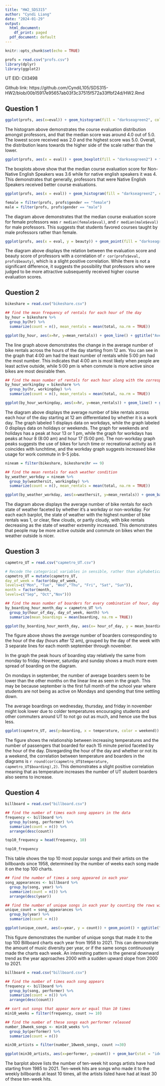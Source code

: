 ---
title: "HW2_SDS315"
author: "Cyndi Liang"
date: "2024-01-29"
output:
  html_document:
    df_print: paged
  pdf_document: default
---

```{r setup, include=FALSE}
knitr::opts_chunk$set(echo = TRUE)
```

```{r echo = FALSE, include = FALSE}
profs = read.csv("profs.csv")
library(dplyr)
library(ggplot2)
```
UT EID: Cll3498

Github link: https://github.com/CyndiL105/SDS315-HW2/blob/00b15917e95657ab03f3c37515f572a33ffbf24d/HW2.Rmd

## Question 1 
```{r echo = FALSE}
ggplot(profs, aes(x=eval)) + geom_histogram(fill = "darkseagreen2", col = "black",bins = 30) + ggtitle("Distribution of Course Evaluation Scores") + xlab("Score (out of 5)")
```

The histogram above demonstrates the course evaluation distribution amongst professors, and that the median score was around 4.0 out of 5.0. The lowest score received was 2.0 and the highest score was 5.0. Overall, the distribution leans towards the higher side of the scale rather than the lower. 

```{r echo = FALSE}
ggplot(profs, aes(x = eval)) + geom_boxplot(fill = "darkseagreen2") + facet_wrap(~native) + ggtitle("Course Evaluations for Non-native English Speakers and Native English Speakers") + xlab("Score (out of 5)") + theme_minimal()
```

The boxplots above show that the median course evaluation score for Non-Native English Speakers was 3.6 while for native english speakers it was 4. This demonstrates that generally, professors that were Native English Speakers received better course evaluations. 

```{r echo = FALSE}
ggplot(profs, aes(x = eval)) + geom_histogram(fill = "darkseagreen2", col = "black", bins = 30) + facet_wrap(~gender) + ggtitle("Course Evaluations by Gender") + xlab("Score (out of 5)") + theme_minimal()

female = filter(profs, profs$gender == "female")
male = filter(profs, profs$gender == "male")
```

The diagram above demonstrates that the median course evaluation score for female professors was `r median(female$eval)`, and `r median(male$eval)` for male professors. This suggests that students favored courses taught by male professors rather than female. 

```{r echo = FALSE}
ggplot(profs, aes(x = eval, y = beauty)) + geom_point(fill = "darkseagreen2") + ggtitle("Course Evaluations in relation to Professor Beauty") + xlab("Course Evaluation Score (out of 5)") +ylab("Beauty Score (above or below the average)") 

```

The diagram above displays the relation between the evaluation score and beauty score of professors with a correlation of `r cor(profs$eval, profs$beauty)`, which is a slight positive correlation. While there is not a significant difference, it suggests the possibility that professors who were judged to be more attractive subsequently received higher course evaluation scores. 

## Question 2 
```{r echo = FALSE, include = FALSE}
bikeshare = read.csv("bikeshare.csv")

## find the mean frequency of rentals for each hour of the day 
by_hour = bikeshare %>% 
  group_by(hr) %>% 
  summarize(count = n(), mean_rentals = mean(total, na.rm = TRUE))
```
```{r echo = FALSE}
ggplot(by_hour, aes(x=hr, y=mean_rentals)) + geom_line() + ggtitle("Average bike rentals across each hour of the day") + xlab("Hour of the day (starting 12 am)") + ylab("Average number of bike rentals")
```

The line graph above demonstrates the change in the average number of bike rentals across the hours of the day starting from 12 am. You can see in the graph that 4:00 am had the least number of rentals while 5:00 pm had the most number. This indicates that 4:00 am is most likely when people are least active outside, while 5:00 pm is when commute is more active since bikes are most desirable then. 

```{r echo = FALSE, include = FALSE}
## find the mean number of rentals for each hour along with the corresponding workdays
by_hour_workingday = bikeshare %>% 
  group_by(hr, workingday) %>% 
  summarize(count = n(), mean_rentals = mean(total, na.rm = TRUE))
```
```{r echo = FALSE}
ggplot(by_hour_workingday, aes(x=hr, y=mean_rentals)) + geom_line() + ggtitle("Average bike rentals across each hour on non-workdays versus workdays") + xlab("Hour of the day (starting 12 am)") + ylab("Average number of bike rentals") + facet_wrap(~workingday)
```

The diagram above displays the average number of bike rentals across each hour of the day starting at 12 am differentiated by whether it is a work day. The graph labeled 1 displays data on workdays, while the graph labeled 0 displays data on holidays or weekends. The graph for weekends and holidays has a peak at hour 13 or 1 pm, while the graph for workdays has peaks at hour 8 (8:00 am) and hour 17 (5:00 pm). The non-workday graph peaks suggests the use of bikes for lunch time or recreational activity as it coincides with lunchtime, and the workday graph suggests increased bike usage for work commute in 9-5 jobs. 

```{r echo = FALSE, include = FALSE}
nineam = filter(bikeshare, bikeshare$hr == 9)

## find the mean rentals for each weather condition
by_weather_workday = nineam %>% 
  group_by(weathersit, workingday) %>% 
  summarize(count = n(), mean_rentals = mean(total, na.rm = TRUE))
```
```{r echo = FALSE}
ggplot(by_weather_workday, aes(x=weathersit, y=mean_rentals)) + geom_bar(stat = "identity", fill = "darkseagreen2", col = "black") + ggtitle("Average bike rentals for each weather on Non-Work Days versus workdays") + xlab("State of Weather (scale of 1 to 4)") + ylab("Average number of bike rentals") + facet_wrap(~workingday)

```

The diagram above displays the average number of bike rentals for each state of weather faceted by whether it's a workday or non-workday. For each each barplot, the state of weather with the highest number of bike rentals was 1, or clear, flew clouds, or partly cloudy, with bike rentals decreasing as the state of weather extremity increased. This demonstrates that people may be more active outside and commute on bikes when the weather outside is nicer. 

## Question 3
```{r echo = FALSE, include = FALSE}
capmetro_UT = read.csv("capmetro_UT.csv")

# Recode the categorical variables in sensible, rather than alphabetical, order
capmetro_UT = mutate(capmetro_UT,
day_of_week = factor(day_of_week,
levels=c("Mon", "Tue", "Wed","Thu", "Fri", "Sat", "Sun")),
month = factor(month,
levels=c("Sep", "Oct","Nov")))

## find the mean number of boarders for every combination of hour, day of week and month
by_boarding_hour_month_day = capmetro_UT %>% 
  group_by(hour_of_day, day_of_week, month) %>% 
  summarize(mean_boardings = mean(boarding, na.rm = TRUE))
```
```{r echo = FALSE}
ggplot(by_boarding_hour_month_day, aes(x= hour_of_day, y = mean_boardings, color = month)) + geom_line() + xlab("Hour of the day (hours after 12 am)") + ylab("Mean Number of Boardings") + ggtitle("Average Number of Boardings by the hour of the day") + facet_wrap(~day_of_week)


```

The figure above shows the average number of boarders corresponding to the hour of the day (hours after 12 am), grouped by the day of the week with 3 separate lines for each month september through november. 

In the graph the peak hours of boarding stay relatively the same from monday to friday. However, saturday and sunday shows a much more even spread of boarding on the diagram. 

On mondays in september, the number of average boarders seem to be lower than the other months on the linear line as seen in the graph. This may be because september is the first full month of the school year where students are not being as active on Mondays and spending that time settling down. 

The average boardings on wednesday, thursday, and friday in november might look lower due to colder temperatures encouraging students and other commuters around UT to not go out as much, and hence use the bus less. 

```{r echo = FALSE}
ggplot(capmetro_UT, aes(y=boarding, x = temperature, color = weekend)) + geom_point() + ggtitle("Metro boarding in relation to temperature") + ylab("Number of passengers boarding") + xlab("Temperature (Fahrenheit)") + facet_wrap(~hour_of_day)
```

The figure shows the relationship between increasing temperatures and the number of passengers that boarded for each 15 minute period faceted by the hour of the day. Disregarding the hour of the day and whether or not its a weekend, the correlation between temperature and boarders in the diagrams is `r round(cor(capmetro_UT$temperature, capmetro_UT$boarding),2)`. This demonstrates a slight positive correlation meaning that as temperature increases the number of UT student boarders also seems to increase. 

## Question 4
```{r echo = FALSE, include = FALSE}
billboard = read.csv("billboard.csv")

## find the number of times each song appears in the data 
frequency <- billboard %>%
  group_by(song, performer) %>%
  summarize(count = n()) %>%
  arrange(desc(count))
```
```{r echo = FALSE}
top10_frequency = head(frequency, 10)

top10_frequency 
```

This table shows the top 10 most popular songs and their artists on the billboards since 1958, determined by the number of weeks each song made it on the top 100 charts. 

```{r echo = FALSE, include = FALSE}

## find the number of times a song appeared in each year 
song_appearances <- billboard %>%
  group_by(song, year) %>%
  summarize(count = n()) %>%
  arrange(desc(year))

## find the number of unique songs in each year by counting the rows with each year 
unique_count = song_appearances %>%
  group_by(year) %>%
  summarize(count = n())
```
```{r echo = FALSE}
ggplot(unique_count, aes(x=year, y = count)) + geom_point() + ggtitle("Number of Songs that made the Billboard Charts") + xlab("Year") + ylab("Number of Unique Songs on the chart")
```

This figure demonstrates the number of unique songs that made it to the top 100 Billboard charts each year from 1958 to 2021. This can demonstrate the amount of music diversity per year, or if the same songs continuously made the charts each week. An interesting pattern is the general downward trend as the year approaches 2000 with a sudden upward slope from 2000 to 2021. 

```{r echo = FALSE, include = FALSE}
billboard = read.csv("billboard.csv")

## find the number of times each song appears 
frequency <- billboard %>%
  group_by(song, performer) %>%
  summarize(count = n()) %>%
  arrange(desc(count))

## sort out songs that appear more or equal than 10 times 
min10_weeks = filter(frequency, count >= 10)

## find the number of these songs each performer released 
number_10week_songs <- min10_weeks %>%
  group_by(performer) %>%
  summarize(count = n()) 

min30_artists = filter(number_10week_songs, count >=30)
```
```{r echo = FALSE}
ggplot(min30_artists, aes(x=performer, y=count)) + geom_bar(stat = "identity", col = "black", fill = "darkseagreen2") + ggtitle("Performers with ten week hits") + xlab("Performer Name") + ylab("Number of Ten-week hit songs") + coord_flip()
```

The barplot above lists the number of ten-week hit songs artists have had starting from 1985 to 2021. Ten-week hits are songs who made it to the weekly billboards at least 10 times, all the artists listed have had at least 30 of these ten-week hits. 
